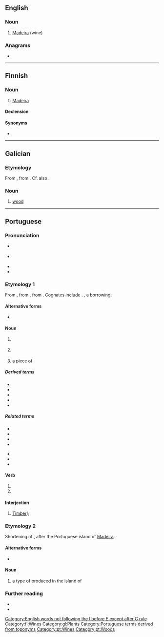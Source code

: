 {{also|Madeira}}
==English==

===Noun===
{{en-noun|~}}

# [[Madeira]] (wine)

===Anagrams===
* {{anagrams|en|a=aadeimr|Demaria}}

[[Category:English words not following the I before E except after C rule]]

----

==Finnish==

===Noun===
{{fi-noun}}

# [[Madeira]] {{gloss|fortified wine produced on Madeira}}

====Declension====
{{fi-decl-katiska|madeir|a}}

====Synonyms====
* {{l|fi|madeiraviini}}

[[Category:fi:Wines]]

----

==Galician==

===Etymology===
From {{inh|gl|roa-opt|madeira}}, from {{inh|gl|la|materia}}. Cf. also {{m|gl|materia}}.

===Noun===
{{gl-noun|f}}

# [[wood]]

[[Category:gl:Plants]]

----

==Portuguese==

===Pronunciation===
* {{a|Portugal}} {{IPA|pt|/mɐˈðɐjɾɐ/|/mɐˈðejɾɐ/}}
* {{a|Brazil}} {{IPA|pt|/maˈde(j)ɾɐ/|/maˈde(j)ɾa/}}
* {{homophones|pt|Madeira}}
* {{hyphenation|pt|ma|dei|ra}}

===Etymology 1===
From {{inh|pt|roa-opt|madeira}}, from {{inh|pt|la|materia}}, from {{der|pt|ine-pro|*méh₂tēr||mother}}. Cognates include {{cog|es|madera}}. {{doublet|pt|matéria}}, a borrowing.

====Alternative forms====
* {{l|pt|madeyra}} {{qualifier|obsolete}}

====Noun====
{{pt-noun|f|s}}

# {{lb|pt|uncountable}} {{l|en|wood}} {{gloss|substance making up the central part of the trunk and branches of a tree}}
#: {{syn|pt|lenha|lenho|pau}}
# {{l|en|wood}} {{gloss|the wood of a particular species of tree}}
#: {{syn|pt|pau}}
# a piece of {{l|en|timber}}
#: {{syn|pt|pau}}

=====Derived terms=====
* {{l|pt|bater na madeira}}
* {{l|pt|Madeira}}
* {{l|pt|madeira-da-china}}
* {{l|pt|madeira-de-cheiro}}
* {{l|pt|madeira de lei}}

=====Related terms=====
{{top2}}
* {{l|pt|madeirame}}
* {{l|pt|madeiramento}}
* {{l|pt|madeirar}}
* {{l|pt|madeireira}}
{{mid2}}
* {{l|pt|madeireiro}}
* {{l|pt|madeirite}}
* {{l|pt|madeiro}}
{{bottom}}

====Verb====
{{head|pt|verb form}}

# {{pt-verb form of|madeirar|ar|indicative|present|singular|third}}
# {{pt-verb form of|madeirar|ar|imperative|affirmative|singular|second}}

====Interjection====
{{pt-interj|!}}

# [[timber|Timber]]!; {{non-gloss definition|used by lumberjacks to warn others when a tree is falling down}}

===Etymology 2===
Shortening of {{m|pt|vinho da Madeira||wine of Madeira}}, after the Portuguese island of [[Madeira]].

====Alternative forms====
* {{l|pt|Madeira}}

====Noun====
{{pt-noun|m|-}}

# a type of {{l|en|fortified wine}} produced in the island of {{l|en|Madeira}}
#: {{syn|pt|vinho da Madeira|vinho Madeira}}

===Further reading===
* {{pedia|lang=pt}}
* {{pedia|vinho da Madeira|lang=pt}}

[[Category:Portuguese terms derived from toponyms]]
[[Category:pt:Wines]]
[[Category:pt:Woods]]